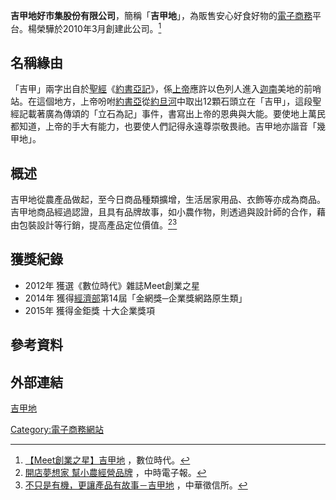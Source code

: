 '''吉甲地好市集股份有限公司'''，簡稱「'''吉甲地'''」，為販售安心好食好物的[[電子商務|電子商務]]平台。楊榮驊於2010年3月創建此公司。<ref>[http://www.bnext.com.tw/article/view/id/23127 【Meet創業之星】吉甲地] {{Wayback|url=http://www.bnext.com.tw/article/view/id/23127 |date=20161031181317 }}，數位時代。</ref>

== 名稱緣由 ==
「吉甲」兩字出自於[[聖經|聖經]]《[[約書亞記|約書亞記]]》，係[[上帝|上帝]]應許以色列人進入[[迦南|迦南]]美地的前哨站。在這個地方，上帝吩咐[[約書亞|約書亞]]從[[約旦河|約旦河]]中取出12顆石頭立在「吉甲」，這段聖經記載著廣為傳頌的「立石為記」事件，書寫出上帝的恩典與大能。要使地上萬民都知道，上帝的手大有能力，也要使人們記得永遠尊崇敬畏祂。吉甲地亦諧音「幾甲地」。

==概述==
吉甲地從農產品做起，至今日商品種類擴增，生活居家用品、衣飾等亦成為商品。<!-- <ref>[http://seietw.blogspot.tw/2012/10/20121012_18.html 【活動成果】輔大《社會企業工作坊》吉甲地]，台灣社會企業創新創業學會。</ref> -->
吉甲地商品經過認證，且具有品牌故事，如小農作物，則透過與設計師的合作，藉由包裝設計等行銷，提高產品定位價值。<ref>[http://mag.chinatimes.com/print.aspx?artid=15196 開店夢想家 幫小農經營品牌] {{Wayback|url=http://mag.chinatimes.com/print.aspx?artid=15196 |date=20141204175409 }}，中時電子報。</ref><ref>[http://www.credit.com.tw/creditonline/Epaper/MiniNewsContent.aspx?sn=30&unit=280 不只是有機，更讓產品有故事－吉甲地] {{Wayback|url=http://www.credit.com.tw/creditonline/Epaper/MiniNewsContent.aspx?sn=30&unit=280 |date=20180929153738 }}，中華徵信所。</ref>

== 獲獎紀錄 ==
* 2012年 獲選《數位時代》雜誌Meet創業之星
* 2014年 獲得[[中華民國經濟部|經濟部]]第14屆「金網獎─企業獎網路原生類」
* 2015年 獲得金鉅獎 十大企業獎項

== 參考資料 ==
{{reflist}}

== 外部連結 ==
[http://www.gigade100.com/ 吉甲地] {{Wayback|url=http://www.gigade100.com/ |date=20190506141448 }}

[[Category:電子商務網站|Category:電子商務網站]]